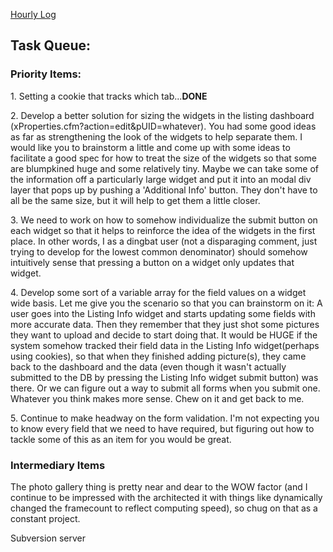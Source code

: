 [[Braincannon/Hours|Hourly Log]]

==Task Queue:==

===Priority Items:===
1. Setting a cookie that tracks which tab...'''DONE'''

2. Develop a better solution for sizing the widgets in the listing dashboard
(xProperties.cfm?action=edit&pUID=whatever). You had some good ideas as far
as strengthening the look of the widgets to help separate them. I would like
you to brainstorm a little and come up with some ideas to facilitate a good
spec for how to treat the size of the widgets so that some are blumpkined
huge and some relatively tiny. Maybe we can take some of the information off
a particularly large widget and put it into an modal div layer that pops up
by pushing a 'Additional Info' button. They don't have to all be the same
size, but it will help to get them a little closer.

3. We need to work on how to somehow individualize the submit button on each
widget so that it helps to reinforce the idea of the widgets in the first
place. In other words, I as a dingbat user (not a disparaging comment, just
trying to develop for the lowest common denominator) should somehow
intuitively sense that pressing a button on a widget only updates that
widget.

4. Develop some sort of a variable array for the field values on a widget
wide basis. Let me give you the scenario so that you can brainstorm on it: A
user goes into the Listing Info widget and starts updating some fields with
more accurate data. Then they remember that they just shot some pictures
they want to upload and decide to start doing that. It would be HUGE if the
system somehow tracked their field data in the Listing Info widget(perhaps
using cookies), so that when they finished adding picture(s), they came back
to the dashboard and the data (even though it wasn't actually submitted to
the DB by pressing the Listing Info widget submit button) was there. Or we
can figure out a way to submit all forms when you submit one. Whatever you
think makes more sense. Chew on it and get back to me.

5. Continue to make headway on the form validation. I'm not expecting you to
know every field that we need to have required, but figuring out how to
tackle some of this as an item for you would be great.

===Intermediary Items===
The photo gallery thing is pretty near and dear to the WOW factor (and I
continue to be impressed with the architected it with things like
dynamically changed the framecount to reflect computing speed), so chug on
that as a constant project.

Subversion server